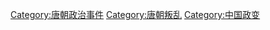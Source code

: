 [[Category:唐朝政治事件|Category:唐朝政治事件]] 
[[Category:唐朝叛乱|Category:唐朝叛乱]]
[[Category:中国政变|Category:中国政变]]